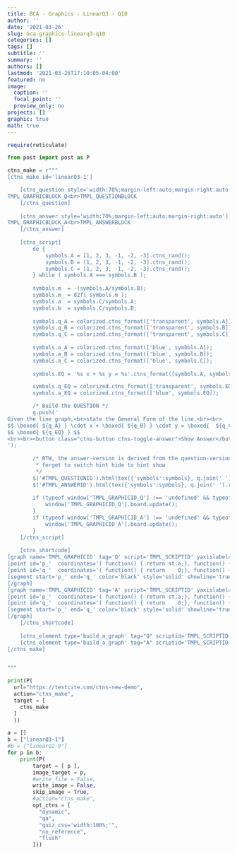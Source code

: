 ```yaml
---
title: BCA - Graphics - LinearQ3 - Q10
author: ''
date: '2021-03-26'
slug: bca-graphics-linearq3-q10
categories: []
tags: []
subtitle: ''
summary: ''
authors: []
lastmod: '2021-03-26T17:10:05-04:00'
featured: no
image:
  caption: ''
  focal_point: ''
  preview_only: no
projects: []
graphic: true
math: true
---
```

```r
require(reticulate)
```

```python
from post import post as P
```

```python
ctns_make = r"""
[ctns_make id='linearQ3-1']

    [ctns_question style='width:70%;margin-left:auto;margin-right:auto']
TMPL_GRAPHICBLOCK_Q<br>TMPL_QUESTIONBLOCK
    [/ctns_question]
    
    [ctns_answer style='width:70%;margin-left:auto;margin-right:auto']
TMPL_GRAPHICBLOCK_A<br>TMPL_ANSWERBLOCK
    [/ctns_answer]
    
    [ctns_script]
        do {
            symbols.A = [1, 2, 3, -1, -2, -3].ctns_rand();
            symbols.B = [1, 2, 3, -1, -2, -3].ctns_rand();
            symbols.C = [1, 2, 3, -1, -2, -3].ctns_rand();
        } while ( symbols.A === symbols.B );
        
        symbols.m  = -(symbols.A/symbols.B);
        symbols.m_ = d2f( symbols.m );
        symbols.a  = symbols.C/symbols.A;
        symbols.b  = symbols.C/symbols.B;
        
        symbols.q_A = colorized.ctns_format(['transparent', symbols.A]);
        symbols.q_B = colorized.ctns_format(['transparent', symbols.B]);
        symbols.q_C = colorized.ctns_format(['transparent', symbols.C]);
        
        symbols.a_A = colorized.ctns_format(['blue', symbols.A]);
        symbols.a_B = colorized.ctns_format(['blue', symbols.B]);
        symbols.a_C = colorized.ctns_format(['blue', symbols.C]);
        
        symbols.EQ = '%s x + %s y = %s'.ctns_format([symbols.A, symbols.B, symbols.C]).ctns_equation();

        symbols.q_EQ = colorized.ctns_format(['transparent', symbols.EQ]);
        symbols.a_EQ = colorized.ctns_format(['blue', symbols.EQ]);

        /* Build the QUESTION */
        q.push('
Given the line graph,<br>state the General Form of the line.<br><br>
$$ \boxed{ ${q_A} } \cdot x + \boxed{ ${q_B} } \cdot y = \boxed{  ${q_C} }$$<br><br>
$$ \boxed{ ${q_EQ} } $$
<br><br><button class="ctns-button ctns-toggle-answer">Show Answer</button>
'); 
    
        /* BTW, the answer-version is derived from the question-version. Do not
         * forget to switch hint hide to hint show
         */
        $('#TMPL_QUESTIONID').html(tex({'symbols':symbols}, q.join(' ')));
        $('#TMPL_ANSWERID').html(tex({'symbols':symbols}, q.join(' ').replace(/q_/g,'a_')));
        
        if (typeof window['TMPL_GRAPHICID_Q'] !== 'undefined' && typeof window['TMPL_GRAPHICID_Q'].board !== 'undefined' ) {
            window['TMPL_GRAPHICID_Q'].board.update();
        }
        if (typeof window['TMPL_GRAPHICID_A'] !== 'undefined' && typeof window['TMPL_GRAPHICID_A'].board !== 'undefined' ) {
            window['TMPL_GRAPHICID_A'].board.update();
        }
    [/ctns_script]
    
    [ctns_shortcode]
[graph name='TMPL_GRAPHICID' tag='Q' script='TMPL_SCRIPTID' yaxislabel='f(x)' height='300' width='300' yaxislabel_ycoord='9.5' xaxislabel_xcoord='8.75' boundingbox='-6,6,6,-6']
[point id='p_'  coordinates='( function() { return st.a;}, function() { return    0;} )' labeloffsetx='0' labeloffsety='0' showpoint='false' showlabel='false' showcoordinates='false' animate='false']
[point id='q_'  coordinates='( function() { return    0;}, function() { return st.b;} )' labeloffsetx='0' labeloffsety='0' showpoint='false' showlabel='false' showcoordinates='false' animate='false']
[segment start='p_' end='q_' color='black' style='solid' showline='true']
[/graph]
[graph name='TMPL_GRAPHICID' tag='A' script='TMPL_SCRIPTID' yaxislabel='f(x)' height='300' width='300' yaxislabel_ycoord='9.5' xaxislabel_xcoord='8.75' boundingbox='-6,6,6,-6']
[point id='p_'  coordinates='( function() { return st.a;}, function() { return    0;} )' labeloffsetx='0' labeloffsety='0' showpoint='false' showlabel='false' showcoordinates='false' animate='false']
[point id='q_'  coordinates='( function() { return    0;}, function() { return st.b;} )' labeloffsetx='0' labeloffsety='0' showpoint='false' showlabel='false' showcoordinates='false' animate='false']
[segment start='p_' end='q_' color='black' style='solid' showline='true']
[/graph]
    [/ctns_shortcode]
    
    [ctns_element type='build_a_graph' tag="Q" scriptid='TMPL_SCRIPTID' graphicid='TMPL_GRAPHICID_Q' graphicblock='TMPL_GRAPHICBLOCK_Q' height='300' width='300'][/ctns_element]
    [ctns_element type='build_a_graph' tag="A" scriptid='TMPL_SCRIPTID' graphicid='TMPL_GRAPHICID_A' graphicblock='TMPL_GRAPHICBLOCK_A' height='300' width='300'][/ctns_element]
[/ctns_make]


"""

print(P(
  url="https://testcite.com/ctns-new-demo",
  action="ctns_make",
  target = [
    ctns_make
  ]
  ))
```

```python

a = []
b = ["linearQ3-1"]
#b = ["linearQ2-9"]
for p in b:
    print(P(
        target = [ p ], 
        image_target = p,
        #write_file = False,
        write_image = False,
        skip_image = True,
        #action="ctns_make",
        opt_ctns = [
          "dynamic",
          "qa",
          "quiz_css='width:100%;'", 
          "no_reference",
          "flush"
        ]))
```

